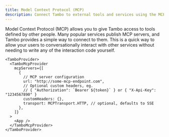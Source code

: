 ```yaml
---
title: Model Context Protocol (MCP)
description: Connect Tambo to external tools and services using the MCP standard.
---
```


Model Context Protocol (MCP) allows you to give Tambo access to tools defined by other people. Many popular services publish MCP servers, and Tambo provides a simple way to connect to them. This is a quick way to allow your users to conversationally interact with other services without needing to write any of the interaction code yourself.

```tsx
<TamboProvider>
  <TamboMcpProvider
    mcpServers={[
      {
        // MCP server configuration
        url: "http://some-mcp-endpoint.com",
        // Optional custom headers, eg.
        // { "Authorization": `Bearer ${token}` } or { "X-Api-Key": "1234567890" }
        customHeaders: {},
        transport: MCPTransport.HTTP, // optional, defaults to SSE
      },
    ]}
  >
    <App />
  </TamboMcpProvider>
</TamboProvider>
```


<LearnMore
  title="More about MCP"
  description="Learn how to connect to MCP servers with different configurations"
  href="/docs/concepts/model-context-protocol/clientside-mcp-connection"
/>
